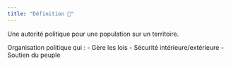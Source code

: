 ```yaml
---
title: "Définition 📝"
---
```


<Note>Une autorité politique pour une population sur un territoire.</Note>

<Note>
    Organisation politique qui :
    - Gère les lois
    - Sécurité intérieure/extérieure
    - Soutien du peuple
</Note>